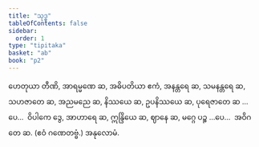 ```yaml
---
title: "သုဒ္ဓ"
tableOfContents: false
sidebar:
  order: 1
type: "tipitaka"
basket: "ab"
book: "p2"
---
```



<DynamicBreadcrumb />

<Division number="91" book="p2" e="ch" v="38" p="35">

<Paragraph number="246" book="p2">
ဟေတုယာ တီဏိ, အာရမ္မဏေ ဆ, အဓိပတိယာ ဧကံ, အနန္တရေ ဆ, သမနန္တရေ ဆ, သဟဇာတေ ဆ, အညမညေ ဆ, နိဿယေ ဆ, ဥပနိဿယေ ဆ, ပုရေဇာတေ ဆ …ပေ…  ဝိပါကေ ဒွေ, အာဟာရေ ဆ, ဣန္ဒြိယေ ဆ, ဈာနေ ဆ, မဂ္ဂေ ပဉ္စ …ပေ…  အဝိဂတေ ဆ. (ဧဝံ ဂဏေတဗ္ဗံ.)

</Paragraph>
</Division>

<Paragraph number="247" type="center" book="p2">
အနုလောမံ.
</Paragraph>